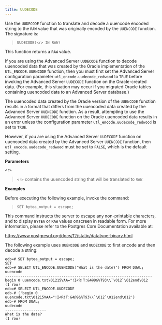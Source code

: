 ```yaml
---
title: UUDECODE
---
```


Use the `UUDECODE` function to translate and decode a uuencode encoded
string to the `RAW` value that was originally encoded by the `UUENCODE`
function. The signature is:

> `UUDECODE(<r> IN RAW)`

This function returns a `RAW` value.

If you are using the Advanced Server `UUDECODE` function to decode
uuencoded data that was created by the Oracle implementation of the
`UTL_ENCODE.UUENCODE` function, then you must first set the Advanced
Server configuration parameter `utl_encode.uudecode_redwood` to `TRUE`
before invoking the Advanced Server `UUDECODE` function on the
Oracle-created data. (For example, this situation may occur if you
migrated Oracle tables containing uuencoded data to an Advanced Server
database.)

The uuencoded data created by the Oracle version of the `UUENCODE`
function results in a format that differs from the uuencoded data
created by the Advanced Server `UUENCODE` function. As a result,
attempting to use the Advanced Server `UUDECODE` function on the Oracle
uuencoded data results in an error unless the configuration parameter
`utl_encode.uudecode_redwood` is set to `TRUE`.

However, if you are using the Advanced Server `UUDECODE` function on
uuencoded data created by the Advanced Server `UUENCODE` function, then
`utl_encode.uudecode_redwood` must be set to `FALSE`, which is the
default setting.

**Parameters**

`<r>`

> `<r>` contains the uuencoded string that will be translated to `RAW`.

**Examples**

Before executing the following example, invoke the command:

> `SET bytea_output = escape;`

This command instructs the server to escape any non-printable
characters, and to display `BYTEA` or `RAW` values onscreen in readable
form. For more information, please refer to the Postgres Core
Documentation available at:

<https://www.postgresql.org/docs/12/static/datatype-binary.html>

The following example uses `UUENCODE` and `UUDECODE` to first encode and
then decode a string:

``` text
edb=# SET bytea_output = escape;
SET
edb=# SELECT UTL_ENCODE.UUENCODE('What is the date?') FROM DUAL;
uuencode
--------------------------------------------------------------------
begin 0 uuencode.txt\01215VAA="!I<R!T:&4@9&%T93\\`\012`\012end\012
(1 row)
edb=# SELECT UTL_ENCODE.UUDECODE
edb-# ('begin 0 uuencode.txt\01215VAA="!I<R!T:&4@9&%T93\\`\012`\012end\012')
edb-# FROM DUAL;
uudecode
-------------------
What is the date?
(1 row)
```

